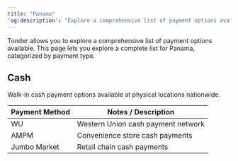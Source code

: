 ```yaml
---
title: "Panama"
'og:description': "Explore a comprehensive list of payment options available in Panama with Tonder, categorized by payment type."
---
```


Tonder allows you to explore a comprehensive list of payment options available. This page lets you explore a complete list for Panama, categorized by payment type. 

## Cash

Walk-in cash payment options available at physical locations nationwide.

| Payment Method  | Notes / Description                        |
|-----------------|------------------------------------------|
| WU              | Western Union cash payment network         |
| AMPM            | Convenience store cash payments            |
| Jumbo Market    | Retail chain cash payments                 |
